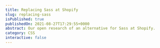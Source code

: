 ```yaml
---
title: Replacing Sass at Shopify
slug: replacing-sass
isPublished: true
publishedOn: 2021-08-27T17:29:55+0000
abstract: Our open research of an alternative for Sass at Shopify.
category: CSS
interactive: false
---
```




<Audio />

[Alex Page](https://twitter.com/alexpage_) and I join [Jerod](https://twitter.com/jerodsanto) & [Divya](https://twitter.com/shortdiv) on the JS Party Podcast. We discuss our open research, finding and selecting a viable alternative for Sass at Shopify.

[JS Party 190: Replacing Sass at Shopify](https://changelog.com/jsparty/190) – Listen on [Changelog.com](https://changelog.com/)

## Notes & Links

- [GitHub Issue on replacing Sass](https://github.com/Shopify/polaris/discussions/44)
- [Polaris Solutions Matrix](https://docs.google.com/spreadsheets/d/1rxrRTlbNWiLVu-Q5IK7xh5O1FmWcjyAS2XN7jiPrhYM/edit?usp=sharing)
- [Tailwind](https://tailwindcss.com/)
- [CSS Modules](https://github.com/css-modules/css-modules)
- [Stitches](https://stitches.dev/)
- [vanilla-extract](https://vanilla-extract.style/)
- [Design Systems Newsletter](https://maecapozzi.com/newsletter/)
